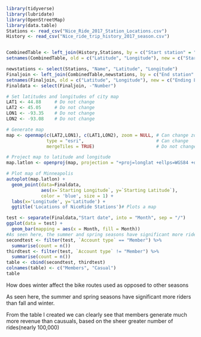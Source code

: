 ```{r,echo=FALSE,message = FALSE, warning=FALSE}
library(tidyverse)
library(lubridate)
library(OpenStreetMap)
library(data.table)
Stations <- read_csv("Nice_Ride_2017_Station_Locations.csv")
History <- read_csv("Nice_ride_trip_history_2017_season.csv")


CombinedTable <- left_join(History,Stations, by = c("Start station" = "Name"))
setnames(CombinedTable, old = c("Latitude", "Longitude"), new = c("Starting Latitude", "Starting Longitude"))         

newstations <- select(Stations, "Name", "Latitude", "Longitude")
Finaljoin <- left_join(CombinedTable,newstations, by = c("End station" = "Name"))
setnames(Finaljoin, old = c("Latitude", "Longitude"), new = c("Ending Latitude", "Ending Longitude"))   
Finaldata <- select(Finaljoin, -"Number")

```






```{r,echo=FALSE,message = FALSE,warning=FALSE}
# Set latitudes and longitudes of city map
LAT1 <- 44.88     # Do not change
LAT2 <- 45.05     # Do not change
LON1 <- -93.35    # Do not change
LON2 <- -93.08    # Do not change

# Generate map
map <- openmap(c(LAT2,LON1), c(LAT1,LON2), zoom = NULL, # Can change zoom
               type = "esri",                           # Can change
               mergeTiles = TRUE)                       # Do not change

# Project map to latitude and longitude
map.latlon <- openproj(map, projection = "+proj=longlat +ellps=WGS84 +datum=WGS84 +no_defs") # Do not change

# Plot map of Minneapolis
autoplot(map.latlon) +
  geom_point(data=Finaldata, 
             aes(x=`Starting Longitude`, y=`Starting Latitude`), 
             color = 'blue', size = 1) +
  labs(x='Longitude', y='Latitude') +
  ggtitle('Locations of NiceRide Stations')# Plots a map 
```

 
```{r,echo=FALSE,message = FALSE,warning=FALSE}
test <- separate(Finaldata,"Start date", into = "Month", sep = "/")
ggplot(data = test) +
  geom_bar(mapping = aes(x = Month, fill = Month))
#As seen here, the summer and spring seasons have significant more riders than fall and winter.
secondtest <- filter(test, `Account type` == "Member") %>%
  summarise(count = n())
thirdtest <- filter(test, `Account type` != "Member") %>%
  summarise(count = n())
table <- cbind(secondtest, thirdtest)
colnames(table) <- c("Members", "Casual")
table

```

How does winter affect the bike routes used as opposed to other seasons

As seen here, the summer and spring seasons have significant more riders than fall and winter.


From the table I created we can clearly see that members generate much more revenue than causuals, based on the sheer greater number of rides(nearly 100,000)
